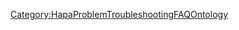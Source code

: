 <includeonly>{{METADATA|Keywords={{{HasKeyword|}}}|HasEntityTitle={{{HasEntityTitle}}}|HasEntityBlurb={{{HasEntityBlurb|}}}|HasEntityType=FAQ}}
{{Annotation
  |AnnotationPredicate=RefersTo
  |AnnotationObjects={{{RefersTo|}}}
}}
</includeonly>
<noinclude>[[Category:HapaProblemTroubleshootingFAQOntology]]</noinclude>
